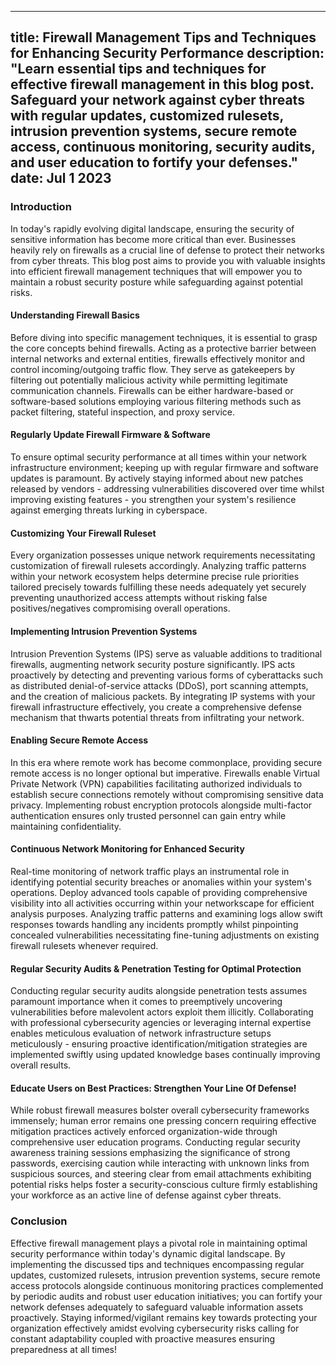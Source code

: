 ---
title: Firewall Management Tips and Techniques for Enhancing Security Performance
description: "Learn essential tips and techniques for effective firewall management in this blog post. Safeguard your network against cyber threats with regular updates, customized rulesets, intrusion prevention systems, secure remote access, continuous monitoring, security audits, and user education to fortify your defenses."
date: Jul 1 2023
--

### Introduction

In today's rapidly evolving digital landscape, ensuring the security of sensitive information has become more critical than ever. Businesses heavily rely on firewalls as a crucial line of defense to protect their networks from cyber threats. This blog post aims to provide you with valuable insights into efficient firewall management techniques that will empower you to maintain a robust security posture while safeguarding against potential risks.

#### Understanding Firewall Basics

Before diving into specific management techniques, it is essential to grasp the core concepts behind firewalls. Acting as a protective barrier between internal networks and external entities, firewalls effectively monitor and control incoming/outgoing traffic flow. They serve as gatekeepers by filtering out potentially malicious activity while permitting legitimate communication channels. Firewalls can be either hardware-based or software-based solutions employing various filtering methods such as packet filtering, stateful inspection, and proxy service.

#### Regularly Update Firewall Firmware & Software

To ensure optimal security performance at all times within your network infrastructure environment; keeping up with regular firmware and software updates is paramount. By actively staying informed about new patches released by vendors - addressing vulnerabilities discovered over time whilst improving existing features - you strengthen your system's resilience against emerging threats lurking in cyberspace.

#### Customizing Your Firewall Ruleset

Every organization possesses unique network requirements necessitating customization of firewall rulesets accordingly. Analyzing traffic patterns within your network ecosystem helps determine precise rule priorities tailored precisely towards fulfilling these needs adequately yet securely preventing unauthorized access attempts without risking false positives/negatives compromising overall operations.

#### Implementing Intrusion Prevention Systems

Intrusion Prevention Systems (IPS) serve as valuable additions to traditional firewalls, augmenting network security posture significantly. IPS acts proactively by detecting and preventing various forms of cyberattacks such as distributed denial-of-service attacks (DDoS), port scanning attempts, and the creation of malicious packets. By integrating IP systems with your firewall infrastructure effectively, you create a comprehensive defense mechanism that thwarts potential threats from infiltrating your network.

#### Enabling Secure Remote Access

In this era where remote work has become commonplace, providing secure remote access is no longer optional but imperative. Firewalls enable Virtual Private Network (VPN) capabilities facilitating authorized individuals to establish secure connections remotely without compromising sensitive data privacy. Implementing robust encryption protocols alongside multi-factor authentication ensures only trusted personnel can gain entry while maintaining confidentiality.

#### Continuous Network Monitoring for Enhanced Security

Real-time monitoring of network traffic plays an instrumental role in identifying potential security breaches or anomalies within your system's operations. Deploy advanced tools capable of providing comprehensive visibility into all activities occurring within your networkscape for efficient analysis purposes. Analyzing traffic patterns and examining logs allow swift responses towards handling any incidents promptly whilst pinpointing concealed vulnerabilities necessitating fine-tuning adjustments on existing firewall rulesets whenever required.

#### Regular Security Audits & Penetration Testing for Optimal Protection

Conducting regular security audits alongside penetration tests assumes paramount importance when it comes to preemptively uncovering vulnerabilities before malevolent actors exploit them illicitly. Collaborating with professional cybersecurity agencies or leveraging internal expertise enables meticulous evaluation of network infrastructure setups meticulously - ensuring proactive identification/mitigation strategies are implemented swiftly using updated knowledge bases continually improving overall results.

#### Educate Users on Best Practices: Strengthen Your Line Of Defense!

While robust firewall measures bolster overall cybersecurity frameworks immensely; human error remains one pressing concern requiring effective mitigation practices actively enforced organization-wide through comprehensive user education programs. Conducting regular security awareness training sessions emphasizing the significance of strong passwords, exercising caution while interacting with unknown links from suspicious sources, and steering clear from email attachments exhibiting potential risks helps foster a security-conscious culture firmly establishing your workforce as an active line of defense against cyber threats.

### Conclusion

Effective firewall management plays a pivotal role in maintaining optimal security performance within today's dynamic digital landscape. By implementing the discussed tips and techniques encompassing regular updates, customized rulesets, intrusion prevention systems, secure remote access protocols alongside continuous monitoring practices complemented by periodic audits and robust user education initiatives; you can fortify your network defenses adequately to safeguard valuable information assets proactively. Staying informed/vigilant remains key towards protecting your organization effectively amidst evolving cybersecurity risks calling for constant adaptability coupled with proactive measures ensuring preparedness at all times!
